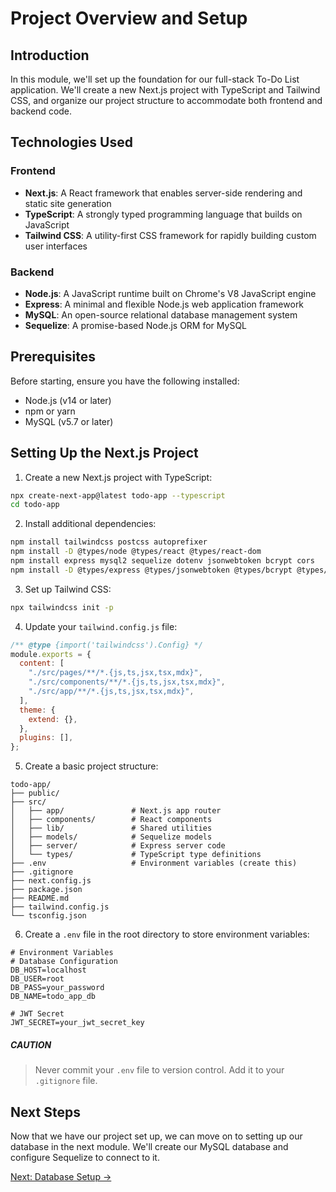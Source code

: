 # Project Overview and Setup

## Introduction

In this module, we'll set up the foundation for our full-stack To-Do List application. We'll create a new Next.js project with TypeScript and Tailwind CSS, and organize our project structure to accommodate both frontend and backend code.

## Technologies Used

### Frontend

- **Next.js**: A React framework that enables server-side rendering and static site generation
- **TypeScript**: A strongly typed programming language that builds on JavaScript
- **Tailwind CSS**: A utility-first CSS framework for rapidly building custom user interfaces

### Backend

- **Node.js**: A JavaScript runtime built on Chrome's V8 JavaScript engine
- **Express**: A minimal and flexible Node.js web application framework
- **MySQL**: An open-source relational database management system
- **Sequelize**: A promise-based Node.js ORM for MySQL

## Prerequisites

Before starting, ensure you have the following installed:

- Node.js (v14 or later)
- npm or yarn
- MySQL (v5.7 or later)

## Setting Up the Next.js Project

1. Create a new Next.js project with TypeScript:

```bash
npx create-next-app@latest todo-app --typescript
cd todo-app
```

2. Install additional dependencies:

```bash
npm install tailwindcss postcss autoprefixer
npm install -D @types/node @types/react @types/react-dom
npm install express mysql2 sequelize dotenv jsonwebtoken bcrypt cors
npm install -D @types/express @types/jsonwebtoken @types/bcrypt @types/cors
```

3. Set up Tailwind CSS:

```bash
npx tailwindcss init -p
```

4. Update your `tailwind.config.js` file:

```javascript title="tailwind.config.js"
/** @type {import('tailwindcss').Config} */
module.exports = {
  content: [
    "./src/pages/**/*.{js,ts,jsx,tsx,mdx}",
    "./src/components/**/*.{js,ts,jsx,tsx,mdx}",
    "./src/app/**/*.{js,ts,jsx,tsx,mdx}",
  ],
  theme: {
    extend: {},
  },
  plugins: [],
};
```

5. Create a basic project structure:

```
todo-app/
├── public/
├── src/
│   ├── app/               # Next.js app router
│   ├── components/        # React components
│   ├── lib/               # Shared utilities
│   ├── models/            # Sequelize models
│   ├── server/            # Express server code
│   └── types/             # TypeScript type definitions
├── .env                   # Environment variables (create this)
├── .gitignore
├── next.config.js
├── package.json
├── README.md
├── tailwind.config.js
└── tsconfig.json
```

6. Create a `.env` file in the root directory to store environment variables:

```dotenv title=".env"
# Environment Variables
# Database Configuration
DB_HOST=localhost
DB_USER=root
DB_PASS=your_password
DB_NAME=todo_app_db

# JWT Secret
JWT_SECRET=your_jwt_secret_key
```

##### CAUTION

> Never commit your `.env` file to version control. Add it to your `.gitignore` file.

## Next Steps

Now that we have our project set up, we can move on to setting up our database in the next module. We'll create our MySQL database and configure Sequelize to connect to it.

[Next: Database Setup →](/proj-to-do-list-app/02-database-setup)
